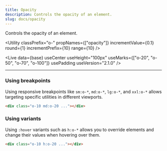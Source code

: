 ```yaml
---
title: Opacity
description: Controls the opacity of an element.
slug: docs/opacity
---
```



Controls the opacity of an element.

<Utility
  classPrefix="o-"
  propNames={["opacity"]}
  incrementValue={0.1}
  round={1}
  incrementPrefix={10}
  range={10}
/>

<Live
  data={base}
  useCenter
  useHeight="100px"
  useMarks={["o-20", "o-50", "o-70", "o-100"]}
  usePadding
  useVersion="2.1.0"
/>

---

### Using breakpoints

Using responsive breakpoints like `sm:o-*`, `md:o-*`, `lg:o-*`, and `xxl:o-*` allows targeting specific utilities in different viewports.

```html "md:o-20"
<div class="o-10 md:o-20 ..."></div>
```

### Using variants

Using `:hover` variants such as `h:o-*` allows you to override elements and change their values when hovering over them.

```html "h:o-20"
<div class="o-10 h:o-20 ..."></div>
```
